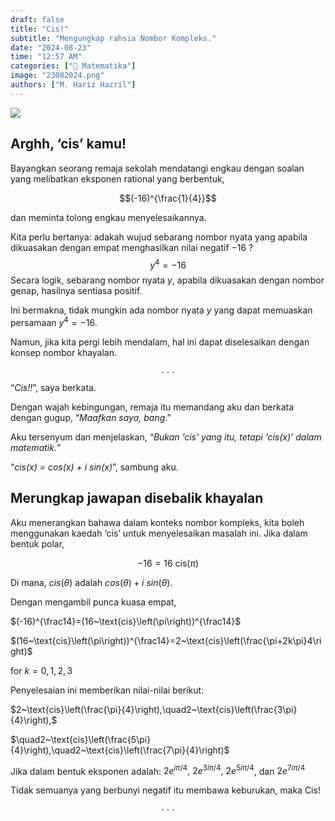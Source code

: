 ```yaml
---
draft: false
title: "Cis!"
subtitle: "Mengungkap rahsia Nombor Kompleks."
date: "2024-08-23"
time: "12:57 AM"
categories: ["🔢 Matematika"]
image: "23082024.png"
authors: ["M. Hariz Hazril"]
---
```


![](23082024.png){fig-align="center"}

## Arghh, 'cis' kamu!

Bayangkan seorang remaja sekolah mendatangi engkau dengan soalan yang melibatkan eksponen rational yang berbentuk,

$$(-16)^{\frac{1}{4}}$$

dan meminta tolong engkau menyelesaikannya.

Kita perlu bertanya: adakah wujud sebarang nombor nyata yang apabila dikuasakan dengan empat menghasilkan nilai negatif $-16~?$ $$
y^4=-16
$$Secara logik, sebarang nombor nyata $y$, apabila dikuasakan dengan nombor genap, hasilnya sentiasa positif.

Ini bermakna, tidak mungkin ada nombor nyata $y$ yang dapat memuaskan persamaan $y^4 = -16$.

Namun, jika kita pergi lebih mendalam, hal ini dapat diselesaikan dengan konsep nombor khayalan.

$$\cdot~\cdot~\cdot$$ "*Cis!!*", saya berkata.

Dengan wajah kebingungan, remaja itu memandang aku dan berkata dengan gugup, "*Maafkan saya, bang*."

Aku tersenyum dan menjelaskan, "*Bukan 'cis' yang itu, tetapi 'cis(x)' dalam matematik.*"

"*cis(x) = cos(x) + i sin(x)*", sambung aku.

## Merungkap jawapan disebalik khayalan

Aku menerangkan bahawa dalam konteks nombor kompleks, kita boleh menggunakan kaedah 'cis' untuk menyelesaikan masalah ini. Jika dalam bentuk polar,

$$
-16=16~\text{cis}(\pi)
$$

Di mana, $cis(\theta)$ adalah $cos(\theta)+i~sin(\theta)$.

Dengan mengambil punca kuasa empat,

$(-16)^{\frac14}=(16~\text{cis}\left(\pi\right))^{\frac14}$

$(16~\text{cis}\left(\pi\right))^{\frac14}=2~\text{cis}\left(\frac{\pi+2k\pi}4\right)$

$\text{for}~k=0,1,2,3$

Penyelesaian ini memberikan nilai-nilai berikut:

$2~\text{cis}\left(\frac{\pi}{4}\right),\quad2~\text{cis}\left(\frac{3\pi}{4}\right),$

$\quad2~\text{cis}\left(\frac{5\pi}{4}\right),\quad2~\text{cis}\left(\frac{7\pi}{4}\right)$

Jika dalam bentuk eksponen adalah: $2e^{i\pi/4},~2e^{3i\pi/4},~2e^{5i\pi/4}$, dan $2e^{7i\pi/4}$

Tidak semuanya yang berbunyi negatif itu membawa keburukan, maka Cis!

$$\cdot~\cdot~\cdot$$
